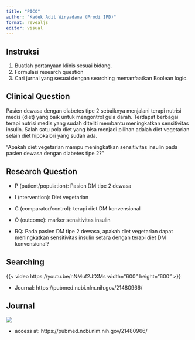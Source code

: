 ```yaml
---
title: "PICO"
author: "Kadek Adit Wiryadana (Prodi IPD)"
format: revealjs
editor: visual
---
```


## Instruksi

1.  Buatlah pertanyaan klinis sesuai bidang.
2.  Formulasi research question
3.  Cari jurnal yang sesuai dengan searching memanfaatkan Boolean logic.

## Clinical Question

Pasien dewasa dengan diabetes tipe 2 sebaiknya menjalani terapi nutrisi medis (diet) yang baik untuk mengontrol gula darah. Terdapat berbagai terapi nutrisi medis yang sudah diteliti membantu meningkatkan sensitivitas insulin. Salah satu pola diet yang bisa menjadi pilihan adalah diet vegetarian selain diet hipokalori yang sudah ada.

"Apakah diet vegetarian mampu meningkatkan sensitivitas insulin pada pasien dewasa dengan diabetes tipe 2?"

## Research Question

::: incremental
-   P (patient/population): Pasien DM tipe 2 dewasa

-   I (ntervention): Diet vegetarian

-   C (comparator/control): terapi diet DM konvensional

-   O (outcome): marker sensitivitas insulin

-   RQ: Pada pasien DM tipe 2 dewasa, apakah diet vegetarian dapat meningkatkan sensitivitas insulin setara dengan terapi diet DM konvensional?
:::

## Searching

{{< video https://youtu.be/nNMuf2JfXMs width="600" height="600" >}}

::: footer
-   Journal: https://pubmed.ncbi.nlm.nih.gov/21480966/
:::

## Journal 

![](Journal_pico.png){fig-align="center"}

::: footer
-   access at: https://pubmed.ncbi.nlm.nih.gov/21480966/
:::